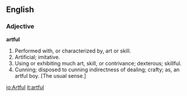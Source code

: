 ==English==

===Adjective===

'''artful'''

#Performed with, or characterized by, art or skill.
#Artificial; imitative.
#Using or exhibiting much art, skill, or contrivance; dexterous; skillful.
#Cunning; disposed to cunning indirectness of dealing; crafty; as, an artful boy. [The usual sense.]

[[io:Artful]]
[[it:artful]]
